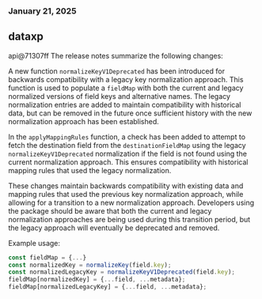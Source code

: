 ### January 21, 2025
## dataxp

api@71307ff
The release notes summarize the following changes:

A new function `normalizeKeyV1Deprecated` has been introduced for backwards compatibility with a legacy key normalization approach. This function is used to populate a `fieldMap` with both the current and legacy normalized versions of field keys and alternative names. The legacy normalization entries are added to maintain compatibility with historical data, but can be removed in the future once sufficient history with the new normalization approach has been established.

In the `applyMappingRules` function, a check has been added to attempt to fetch the destination field from the `destinationFieldMap` using the legacy `normalizeKeyV1Deprecated` normalization if the field is not found using the current normalization approach. This ensures compatibility with historical mapping rules that used the legacy normalization.

These changes maintain backwards compatibility with existing data and mapping rules that used the previous key normalization approach, while allowing for a transition to a new normalization approach. Developers using the package should be aware that both the current and legacy normalization approaches are being used during this transition period, but the legacy approach will eventually be deprecated and removed.

Example usage:

```typescript
const fieldMap = {...}
const normalizedKey = normalizeKey(field.key);
const normalizedLegacyKey = normalizeKeyV1Deprecated(field.key);
fieldMap[normalizedKey] = {...field, ...metadata};
fieldMap[normalizedLegacyKey] = {...field, ...metadata};
```
